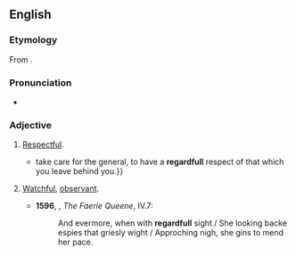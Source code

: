 ==English==

===Etymology===
From {{suffix|en|regard|ful|pos=adjective}}.

===Pronunciation===
* {{a|UK}} {{IPA|/ɹɪˈɡɑːdfʊl/|lang=en}}

===Adjective===
{{en-adj}}

# [[respectful|Respectful]]. {{defdate|from 16th c.}}
#* {{RQ:Florio Montaigne Essayes|chapter=8|book=II|passage=I{{...}}take care for the general, to have a '''regardfull''' respect of that which you leave behind you.}}
# {{lb|en|now|_|rare}} [[watchful|Watchful]], [[observant]]. {{defdate|from 16th c.}}
#* '''1596''', {{w|Edmund Spenser}}, ''The Faerie Queene'', IV.7:
#*: And evermore, when with '''regardfull''' sight / She looking backe espies that griesly wight / Approching nigh, she gins to mend her pace{{nb...}}.